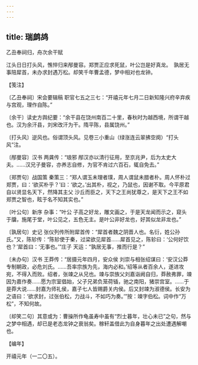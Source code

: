 ```yaml
---
---
---
```

title: 瑞鹧鸪
---



乙丑奉祠归，舟次余干赋





江头日日打头风，憔悴归来邴曼容。郑贾正应求死鼠，叶公岂是好真龙。　孰居无事陪犀首，未办求封遇万松。却笑千年曹孟德，梦中相对也龙钟。





【笺注】


〔乙丑奉祠〕宋会要辑稿 职官七五之三七：“开禧元年七月二日新知隆兴府辛弃疾与宫观，理作自陈。”

〔余干〕读史方舆纪要：“余干县在饶州南百二十里，春秋时为越西境，所谓干越也。汉为余汗县，刘宋改汗为干。隋平陈，县属饶州。”

〔打头风〕逆风也。俗谓顶头风。见卷三小重山（绿涨连云翠拂空阕）“打头风”注。

〔邴曼容〕汉书 两龚传：“琅邪 邴汉亦以清行征用，至京兆尹，后为太史大夫。……汉兄子曼容，亦养志自修，为官不肯过六百石，辄自免去。”

〔郑贾句〕战国策 秦策三：“郑人谓玉未理者璞，周人谓鼠未腊者朴。周人怀朴过郑贾，曰：‘欲买朴乎？’曰：‘欲之。’出其朴，视之，乃鼠也，因谢不取。今平原君自以贤显名天下，然降其主父 沙丘而臣之，天下之王尚犹尊之，是天下之王不如郑贾之智也，眩于名不知其实也。”

〔叶公句〕新序 杂事：“叶公 子高之好龙，雕文画之，于是天龙闻而示之，窥头于牖，施尾于堂，叶公见之，五色无主。是叶公非好龙也，好其似龙非龙也。”

〔孰居句〕史记 张仪列传所附犀首传：“犀首者魏之阴晋人也。名衍，姓公孙氏。”又，陈轸传：“陈轸使于秦，过梁欲见犀首……犀首见之，陈轸曰：‘公何好饮也？’犀首曰：‘无事也。’”庄子 天运：“孰居无事，推而行是？”

〔未办句〕汉书 王莽传：“居摄元年四月，安众侯 刘崇与相张绍谋曰：‘安汉公莽专制朝政，必危刘氏。……吾率宗族为先，海内必和。’绍等从者百余人，遂进攻宛，不得入而败。绍者，张竦之从兄也。竦与崇族父刘嘉诣阙自归，莽赦弗罪，竦因为嘉作奏……愿为宗室倡始，父子兄弟负笼荷锸，驰之南阳，猪崇宫室。……于是莽大说……封嘉为师礼侯，嘉子七人皆赐爵关内侯。后又封竦为淑德侯。长安为之语曰：‘欲求封，过张伯松，力战斗，不如巧为奏。’”按：竦字伯松。词中作“万松”，不知何故。

〔却笑二句〕其意或为：曹操所作龟虽寿中虽有“烈士暮年，壮心未已”之句，然与之梦中相遇，却已是老态龙钟之衰翁矣。稼轩盖借此为自身暮年之出处遭遇解嘲也。





【编年】


开禧元年（一二〇五）。